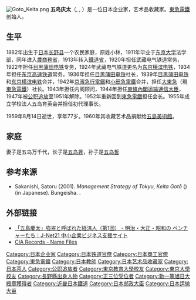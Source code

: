 [[File:Goto_Keita.png|thumb]]
'''五岛庆太'''（{{lang-en|Keita Gotō}}, {{lang-ja|五島慶太}}, {{bd|1882年|4月18日|1959年|8月14日|}}）是一位日本企业家，艺术品收藏家。[[東急電鐵|東急電鐵]]创始人。

==生平 ==
1882年出生于[[日本|日本]][[长野县|长野县]]一个农民家庭，原姓小林，1911年毕业于[[东京大学|东京大学]]法学部，同年进入[[農商務省|農商務省]]，1913年转入[[鐵道省_(日本)|鐵道省]]，1920年担任武藏电气铁道常务，1922年担任[[目黑蒲田电铁|目黑蒲田电铁]]专务，1924年武藏电气铁道更名为[[东京横滨电铁|东京横滨电铁]]，1934年担任[[东京高速铁道|东京高速铁道]]常务，1936年担任[[目黑蒲田电铁|目黑蒲田电铁]]社长，1939年[[目黑蒲田电铁|目黑蒲田电铁]]和[[东京横滨电铁|东京横滨电铁]]合并，1942年[[京濱急行電鐵|京濱急行電鐵]]和[[小田急電鐵|小田急電鐵]]合并，担任[[大東急|大東急]]（現[[東急電鐵|東急電鐵]]）社长。1943年担任内阁顾问，1944年担任[[東條內閣|東條內閣]][[運輸通信省|运输通信大臣]]，1947年被[[公职追放|公职追放]]至1951年解除。1952年重新回到[[東急電鐵|東急電鐵]]担任会长。1955年成立学校法人五岛育英会并担任初代理事长。

1959年8月14日逝世，享年77岁。1960年其收藏艺术品捐献给[[五島美術館|五島美術館]]。

==家庭==
妻子是五岛万千代，长子是[[五岛昇|五岛昇]]，孙子是[[五岛哲|五岛哲]]

== 参考来源 ==
{{reflist}}
* Sakanishi, Satoru (2001). ''Management Strategy of Tokyu, Keita Gotō'' ({{nihongo|東急・五島慶太の経営戦略|Tōkyū, Gotō Keita no keiei senryaku|}}) (in Japanese). Bungeisha. {{ISBN|978-4-8355-1142-9}}.

==外部链接 ==
{{Wikisourcecat}}
*[https://j-net21.smrj.go.jp/special/venture/20041214.html 「五島慶太」強盗と呼ばれた経済人（第1回） - 明治・大正・昭和の ベンチャーたち｜J-Net21 中小企業ビジネス支援サイト] {{Wayback|url=https://j-net21.smrj.go.jp/special/venture/20041214.html |date=20200215044204 }}
*[https://www.archives.gov/iwg/declassified-records/rg-263-cia-records/second-release-name-files.html CIA Records - Name Files] {{Wayback|url=https://www.archives.gov/iwg/declassified-records/rg-263-cia-records/second-release-name-files.html |date=20210423105242 }}

{{Authority control}}
{{DEFAULTSORT:Goto Keita}}
[[Category:日本企业家|Category:日本企业家]]
[[Category:日本铁道官僚|Category:日本铁道官僚]]
[[Category:日本商工官僚|Category:日本商工官僚]]
[[Category:東急電鐵|Category:東急電鐵]]
[[Category:日本教師|Category:日本教師]]
[[Category:日本艺术品收藏家|Category:日本艺术品收藏家]]
[[Category:日本茶人|Category:日本茶人]]
[[Category:公职追放者|Category:公职追放者]]
[[Category:東京教育大學校友|Category:東京教育大學校友]]
[[Category:東京大學校友|Category:東京大學校友]]
[[Category:長野縣出身人物|Category:長野縣出身人物]]
[[Category:正三位受位者|Category:正三位受位者]]
[[Category:勳一等旭日大綬章獲得者|Category:勳一等旭日大綬章獲得者]]
[[Category:近畿日本鐵道|Category:近畿日本鐵道]]
[[Category:日本邮政大臣|Category:日本邮政大臣]]
[[Category:日本运输大臣|Category:日本运输大臣]]